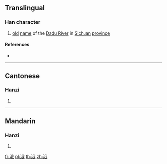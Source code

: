 {{character info/new}}
==Translingual==

===Han character===
{{Han char|rn=85|rad=水|as=07|sn=10|four=33150|canj=EHQI|ids=⿰氵我}}

# {{lb|zh|archaic}} [[old]] [[name]] of the [[w:Dadu River (Sichuan)|Dadu River]] in [[Sichuan]] [[province]]

====References====
* {{Han ref|kx=0626.230|dkj=17538|hdz=31626.020|uh=6D90|ud=28048|bh=D269|bd=53865}}

----

==Cantonese==

===Hanzi===
{{yue-hanzi|jyut=|y=ngo4}}

# {{defn|lang=yue|sort=水07}}

----

==Mandarin==

===Hanzi===
{{cmn-hanzi|pin=[[é]] ([[e2]])|wg=o<sup>2</sup>}}

# {{defn|lang=cmn|sort=水07}}

[[fr:涐]]
[[pl:涐]]
[[th:涐]]
[[zh:涐]]